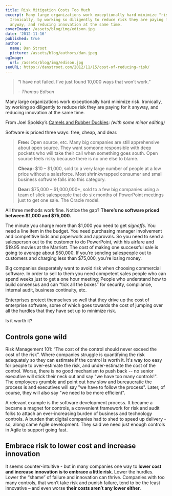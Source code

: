 ```yaml
---
title: Risk Mitigation Costs Too Much
excerpt: Many large organizations work exceptionally hard minimize "risk".
  Ironically, by working so diligently to reduce risk they are paying for it
  anyway, and reducing innovation at the same time.
coverImage: /assets/blog/img/edison.jpg
date: '2012-11-16'
published: true
author:
  name: Dan Stroot
  picture: /assets/blog/authors/dan.jpeg
ogImage:
  url: /assets/blog/img/edison.jpg
seoURL: https://danstroot.com/2012/11/15/cost-of-reducing-risk/
---
```


> “I have not failed. I’ve just found 10,000 ways that won’t work.”
>
> <cite>- Thomas Edison</cite>

Many large organizations work exceptionally hard minimize risk. Ironically, by working so diligently to reduce risk they are paying for it anyway, and reducing innovation at the same time.

From Joel Spolsky’s [Camels and Rubber Duckies](http://www.joelonsoftware.com/articles/CamelsandRubberDuckies.html): _(with some minor editing)_

Software is priced three ways: free, cheap, and dear.

> **Free:** Open source, etc. Many big companies are still
> apprehensive about open source. They want someone responsible
> with deep pockets who will take their call when something goes
> south. Open source feels risky because there is no one else to
> blame.
>
> **Cheap:** $10 – $1,000, sold to a very large number of
> people at a low price without a salesforce. Most shrinkwrapped
> consumer and small business software falls into this category.
>
> **Dear:** $75,000 – $1,000,000+, sold to a few big companies
> using a team of slick salespeople that do six months of PowerPoint
> meetings just to get one sale. The Oracle model.

All three methods work fine. Notice the gap? **There’s no software priced between $1,000 and $75,000.**

The minute you charge more than $1,000 you need to get _signoffs_. You need a line item in the budget. You need purchasing manager involvement and competitive bids and paperwork and approvals. So you need to send a salesperson out to the customer to do PowerPoint, with his airfare and $19.95 movies at the Marriott. The cost of making one successful sale is going to average about $50,000. If you’re sending salespeople out to customers and charging less than $75,000, you’re losing money.

Big companies desperately want to avoid risk when choosing commercial software. In order to sell to them you need competent sales people who can spend weeks just to get a one hour meeting; People who understand how to build consensus and can “tick all the boxes” for security, compliance, internal audit, business continuity, etc.

Enterprises protect themselves so well that they drive up the cost of enterprise software, some of which goes towards the cost of jumping over all the hurdles that they have set up to minimize risk.

Is it worth it? 

## Controls gone wild

Risk Management 101: “The cost of the control should never exceed the cost of the risk”. Where companies struggle is quantifying the risk adequately so they can estimate if the control is worth it. It's way too easy for people to over-estimate the risk, and under-estimate the cost of the control. Worse, there is no good mechanism to push back -- no senior executive will stick their neck out and say "we have too many controls!".  The employees grumble and point out how slow and bureaucratic the process is and executives will say "we have to follow the process". Later, of course, they will also say "we need to be more efficient".

A relevant example is the software development process. It became a became a magnet for controls, a convenient framework for risk and audit folks to attach an ever-increasing burden of business and technology controls. A burden that digital companies had to shed to speed up delivery - so, along came Agile development. They said we need just enough controls in Agile to support going fast.

## Embrace risk to lower cost and increase innovation

It seems counter-intuitive - but in many companies one way to **lower cost and increase innovation is to embrace a little risk**. Lower the hurdles. Lower the “shame” of failure and innovation can thrive.  Companies with too many controls, that won’t take risk and punish failure, tend to be the least innovative – and even worse **their costs aren’t any lower either.**